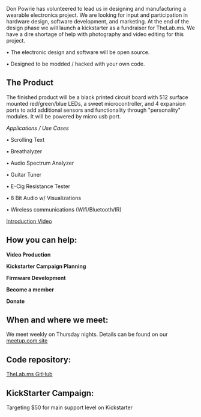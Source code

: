 
Don Powrie has volunteered to lead us in designing and manufacturing a wearable electronics project.  We are looking for input and participation in hardware design, software development, and marketing.  At the end of the design phase we will launch a kickstarter as a fundraiser for TheLab.ms.  We have a dire shortage of help with photography and video editing for this project. 

• The electronic design and software will be open source.  

• Designed to be modded / hacked with your own code.



== The Product ==

The finished product will be a black printed circuit board with 512 surface mounted red/green/blue LEDs, a sweet microcontroller, and 4 expansion ports to add additional sensors and functionality through "personality" modules.  It will be powered by micro usb port.

''Applications / Use Cases''

• Scrolling Text

• Breathalyzer 

• Audio Spectrum Analyzer

• Guitar Tuner

• E-Cig Resistance Tester

• 8 Bit Audio w/ Visualizations

• Wireless communications (Wifi/Bluetooth/IR)


[https://www.youtube.com/watch?v=eUPv_wPM0E0 Introduction Video]

== How you can help: ==

'''Video Production'''

'''Kickstarter Campaign Planning'''

'''Firmware Development'''

'''Become a member'''

'''Donate'''

== When and where we meet: ==

We meet weekly on Thursday nights.  Details can be found on our [http://www.meetup.com/TheLab-ms/ meetup.com site]


== Code repository: ==

[https://github.com/PlanoHackerSpace TheLab.ms GitHub]


== KickStarter Campaign: ==

Targeting $50 for main support level on Kickstarter

